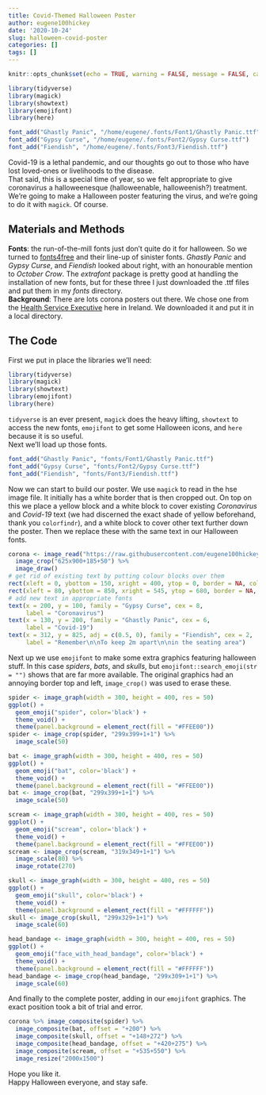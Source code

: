 ```yaml
---
title: Covid-Themed Halloween Poster
author: eugene100hickey
date: '2020-10-24'
slug: halloween-covid-poster
categories: []
tags: []
---
```


```r
knitr::opts_chunk$set(echo = TRUE, warning = FALSE, message = FALSE, cache = FALSE)
```

```r
library(tidyverse)
library(magick)
library(showtext)
library(emojifont)
library(here)
```

```r
font_add("Ghastly Panic", "/home/eugene/.fonts/Font1/Ghastly Panic.ttf")
font_add("Gypsy Curse", "/home/eugene/.fonts/Font2/Gypsy Curse.ttf")
font_add("Fiendish", "/home/eugene/.fonts/Font3/Fiendish.ttf")
```

Covid-19 is a lethal pandemic, and our thoughts go out to those who have lost loved-ones or livelihoods to the disease.  
That said, this is a special time of year, so we felt appropriate to give coronavirus a halloweenesque (halloweenable, halloweenish?) treatment. We're going to make a Halloween poster featuring the virus, and we're going to do it with `magick`. Of course.

## Materials and Methods
**Fonts**: the run-of-the-mill fonts just don't quite do it for halloween. So we turned to [fonts4free](https://www.fonts4free.net/fonts-by-sinister-fonts.html) and their line-up of sinister fonts. _Ghastly Panic_ and _Gypsy Curse_, and  _Fiendish_ looked about right, with an honourable mention to _October Crow_. The _extrafont_ package is pretty good at handling the installation of new fonts, but for these three I just downloaded the .ttf files and put them in my _fonts_ directory.  
**Background**: There are lots corona posters out there. We chose one from the [Health Service Executive](www.hse.ie) here in Ireland. We downloaded it and put it in a local directory.


## The Code
First we put in place the libraries we'll need:

```r
library(tidyverse)
library(magick)
library(showtext)
library(emojifont)
library(here)
```

`tidyverse` is an ever present, `magick` does the heavy lifting, `showtext` to access the new fonts, `emojifont` to get some Halloween icons, and `here` because it is so useful.  
Next we'll load up those fonts.

```r
font_add("Ghastly Panic", "fonts/Font1/Ghastly Panic.ttf")
font_add("Gypsy Curse", "fonts/Font2/Gypsy Curse.ttf")
font_add("Fiendish", "fonts/Font3/Fiendish.ttf")
```

Now we can start to build our poster. We use `magick` to read in the hse image file. It initially has a white border that is then cropped out. On top on this we place a yellow block and a white block to cover existing _Coronavirus_ and _Covid-19_ text (we had discerned the exact shade of yellow beforehand, thank you `colorfindr`), and a white block to cover other text further down the poster. Then we replace these with the same text in our Halloween fonts.
```r
corona <- image_read("https://raw.githubusercontent.com/eugene100hickey/crazy_quasar/master/content/post/images/covid.jpg") %>% 
  image_crop("625x900+185+50") %>% 
  image_draw()
# get rid of existing text by putting colour blocks over them
rect(xleft = 0, ybottom = 150, xright = 400, ytop = 0, border = NA, col = "#FFEE00")
rect(xleft = 80, ybottom = 850, xright = 545, ytop = 680, border = NA, col = "#FFFFFF")
# add new text in appropriate fonts
text(x = 200, y = 100, family = "Gypsy Curse", cex = 8,
     label = "Coronavirus")
text(x = 130, y = 200, family = "Ghastly Panic", cex = 6, 
     label = "Covid-19")
text(x = 312, y = 825, adj = c(0.5, 0), family = "Fiendish", cex = 2,
     label = "Remember\n\nTo keep 2m apart\n\nin the seating area")
```

Next up we use `emojifont` to make some extra graphics featuring halloween stuff. In this case _spiders_, _bats_, and _skulls_, but `emojifont::search_emoji(str = "")` shows that are far more available. The original graphics had an annoying border top and left, `image_crop()` was used to erase these.

```r
spider <- image_graph(width = 300, height = 400, res = 50)
ggplot() + 
  geom_emoji("spider", color='black') + 
  theme_void() + 
  theme(panel.background = element_rect(fill = "#FFEE00"))
spider <- image_crop(spider, "299x399+1+1") %>% 
  image_scale(50)

bat <- image_graph(width = 300, height = 400, res = 50)
ggplot() + 
  geom_emoji("bat", color='black') + 
  theme_void() + 
  theme(panel.background = element_rect(fill = "#FFEE00"))
bat <- image_crop(bat, "299x399+1+1") %>% 
  image_scale(50)

scream <- image_graph(width = 300, height = 400, res = 50)
ggplot() + 
  geom_emoji("scream", color='black') + 
  theme_void() + 
  theme(panel.background = element_rect(fill = "#FFEE00"))
scream <- image_crop(scream, "319x349+1+1") %>% 
  image_scale(80) %>% 
  image_rotate(270)

skull <- image_graph(width = 300, height = 400, res = 50)
ggplot() + 
  geom_emoji("skull", color='black') + 
  theme_void() + 
  theme(panel.background = element_rect(fill = "#FFFFFF")) 
skull <- image_crop(skull, "299x329+1+1") %>% 
  image_scale(60)

head_bandage <- image_graph(width = 300, height = 400, res = 50)
ggplot() + 
  geom_emoji("face_with_head_bandage", color='black') + 
  theme_void() + 
  theme(panel.background = element_rect(fill = "#FFFFFF")) 
head_bandage <- image_crop(head_bandage, "299x309+1+1") %>% 
  image_scale(60)
```

And finally to the complete poster, adding in our `emojifont` graphics. The exact position took a bit of trial and error.

```r
corona %>% image_composite(spider) %>% 
  image_composite(bat, offset = "+200") %>% 
  image_composite(skull, offset = "+148+272") %>% 
  image_composite(head_bandage, offset = "+420+275") %>% 
  image_composite(scream, offset = "+535+550") %>%
  image_resize("2000x1500")

```

Hope you like it.  
Happy Halloween everyone, and stay safe.
